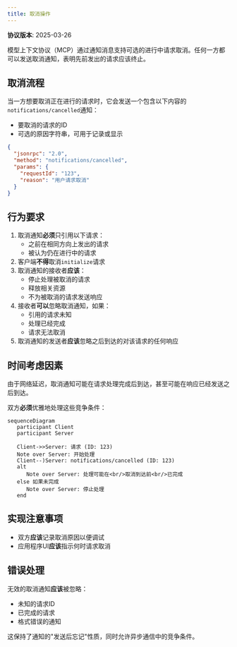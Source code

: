 ```yaml
---
title: 取消操作
---
```


<Info>**协议版本**: 2025-03-26</Info>

模型上下文协议（MCP）通过通知消息支持可选的进行中请求取消。任何一方都可以发送取消通知，表明先前发出的请求应该终止。

## 取消流程

当一方想要取消正在进行的请求时，它会发送一个包含以下内容的`notifications/cancelled`通知：

- 要取消的请求的ID
- 可选的原因字符串，可用于记录或显示

```json
{
  "jsonrpc": "2.0",
  "method": "notifications/cancelled",
  "params": {
    "requestId": "123",
    "reason": "用户请求取消"
  }
}
```

## 行为要求

1. 取消通知**必须**只引用以下请求：
   - 之前在相同方向上发出的请求
   - 被认为仍在进行中的请求
2. 客户端**不得**取消`initialize`请求
3. 取消通知的接收者**应该**：
   - 停止处理被取消的请求
   - 释放相关资源
   - 不为被取消的请求发送响应
4. 接收者**可以**忽略取消通知，如果：
   - 引用的请求未知
   - 处理已经完成
   - 请求无法取消
5. 取消通知的发送者**应该**忽略之后到达的对该请求的任何响应

## 时间考虑因素

由于网络延迟，取消通知可能在请求处理完成后到达，甚至可能在响应已经发送之后到达。

双方**必须**优雅地处理这些竞争条件：

```mermaid
sequenceDiagram
   participant Client
   participant Server

   Client->>Server: 请求 (ID: 123)
   Note over Server: 开始处理
   Client--)Server: notifications/cancelled (ID: 123)
   alt
      Note over Server: 处理可能在<br/>取消到达前<br/>已完成
   else 如果未完成
      Note over Server: 停止处理
   end
```

## 实现注意事项

- 双方**应该**记录取消原因以便调试
- 应用程序UI**应该**指示何时请求取消

## 错误处理

无效的取消通知**应该**被忽略：

- 未知的请求ID
- 已完成的请求
- 格式错误的通知

这保持了通知的"发送后忘记"性质，同时允许异步通信中的竞争条件。
